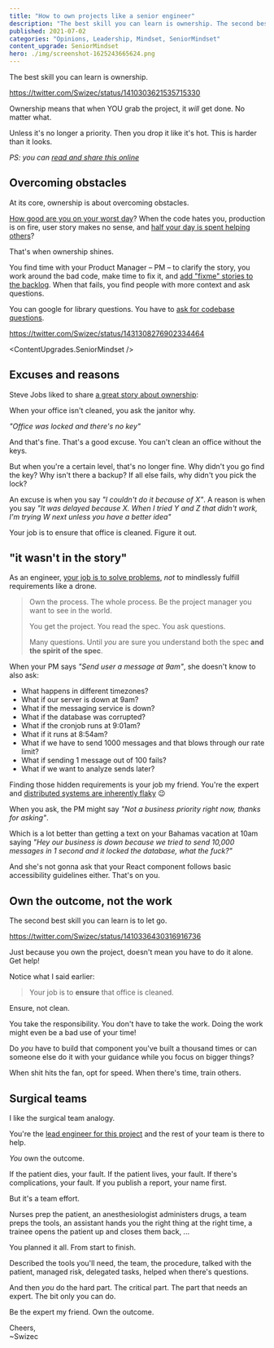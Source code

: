 ```yaml
---
title: "How to own projects like a senior engineer"
description: "The best skill you can learn is ownership. The second best is to let go."
published: 2021-07-02
categories: "Opinions, Leadership, Mindset, SeniorMindset"
content_upgrade: SeniorMindset
hero: ./img/screenshot-1625243665624.png
---
```



The best skill you can learn is ownership.

https://twitter.com/Swizec/status/1410303621535715330

Ownership means that when YOU grab the project, it _will_ get done. No matter what.

Unless it's no longer a priority. Then you drop it like it's hot. This is harder than it looks.

_PS: you can [read and share this online](https://swizec.com/blog/how-to-own-projects-like-a-senior-engineer/)_

## Overcoming obstacles

At its core, ownership is about overcoming obstacles.

[How good are you on your worst day](https://swizec.com/blog/flow-good-for-programming-not-engineering/)? When the code hates you, production is on fire, user story makes no sense, and [half your day is spent helping others](https://swizec.com/blog/why-senior-engineers-get-nothing-done/)?

That's when ownership shines.

You find time with your Product Manager – PM – to clarify the story, you work around the bad code, make time to fix it, and [add "fixme" stories to the backlog](https://swizec.com/blog/reader-question:-when-do-you-fix-tech-debt/). When that fails, you find people with more context and ask questions.

You can google for library questions. You have to [ask for codebase questions](https://swizec.com/blog/how-to-ask-for-help/).

https://twitter.com/Swizec/status/1431308276902334464

<ContentUpgrades.SeniorMindset />

## Excuses and reasons

Steve Jobs liked to share [a great story about ownership](https://www.inc.com/jeff-haden/steve-jobs-said-1-thing-separates-great-leaders-from-all-rest-and-makes-all-difference-for-success.html):

When your office isn't cleaned, you ask the janitor why.

_"Office was locked and there's no key"_

And that's fine. That's a good excuse. You can't clean an office without the keys.

But when you're a certain level, that's no longer fine. Why didn't you go find the key? Why isn't there a backup? If all else fails, why didn't you pick the lock?

An excuse is when you say _"I couldn't do it because of X"_. A reason is when you say _"It was delayed because X. When I tried Y and Z that didn't work, I'm trying W next unless you have a better idea"_

Your job is to ensure that office is cleaned. Figure it out.

## "it wasn't in the story"

As an engineer, [your job is to solve problems](https://swizec.com/blog/what-makes-you-a-senior-software-engineer-anyway/), _not_ to mindlessly fulfill requirements like a drone.

> Own the process. The whole process. Be the project manager you want to see in the world.
>
> You get the project. You read the spec. You ask questions.
>
> Many questions. Until _you_ are sure you understand both the spec **and the spirit of the spec**.

When your PM says _"Send user a message at 9am"_, she doesn't know to also ask:

- What happens in different timezones?
- What if our server is down at 9am?
- What if the messaging service is down?
- What if the database was corrupted?
- What if the cronjob runs at 9:01am?
- What if it runs at 8:54am?
- What if we have to send 1000 messages and that blows through our rate limit?
- What if sending 1 message out of 100 fails?
- What if we want to analyze sends later?

Finding those hidden requirements is your job my friend. You're the expert and [distributed systems are inherently flaky](https://serverlesshandbook.dev/robust-backend-design) 😉

When you ask, the PM might say _"Not a business priority right now, thanks for asking"_.

Which is a lot better than getting a text on your Bahamas vacation at 10am saying _"Hey our business is down because we tried to send 10,000 messages in 1 second and it locked the database, what the fuck?"_

And she's not gonna ask that your React component follows basic accessibility guidelines either. That's on you.

## Own the outcome, not the work

The second best skill you can learn is to let go.

https://twitter.com/Swizec/status/1410336430316916736

Just because you own the project, doesn't mean you have to do it alone. Get help!

Notice what I said earlier:

> Your job is to **ensure** that office is cleaned.

Ensure, not clean.

You take the responsibility. You don't have to take the work. Doing the work might even be a bad use of your time!

Do _you_ have to build that component you've built a thousand times or can someone else do it with your guidance while you focus on bigger things?

When shit hits the fan, opt for speed. When there's time, train others.

## Surgical teams

I like the surgical team analogy.

You're the [lead engineer for this project](https://swizec.com/blog/how-to-succeed-as-a-lead-engineer-tactics-and-mindsets-from-practice/) and the rest of your team is there to help.

_You_ own the outcome.

If the patient dies, your fault. If the patient lives, your fault. If there's complications, your fault. If you publish a report, your name first.

But it's a team effort.

Nurses prep the patient, an anesthesiologist administers drugs, a team preps the tools, an assistant hands you the right thing at the right time, a trainee opens the patient up and closes them back, ...

You planned it all. From start to finish.

Described the tools you'll need, the team, the procedure, talked with the patient, managed risk, delegated tasks, helped when there's questions.

And then _you_ do the hard part. The critical part. The part that needs an expert. The bit only you can do.

Be the expert my friend. Own the outcome.

Cheers,<br/>
~Swizec
